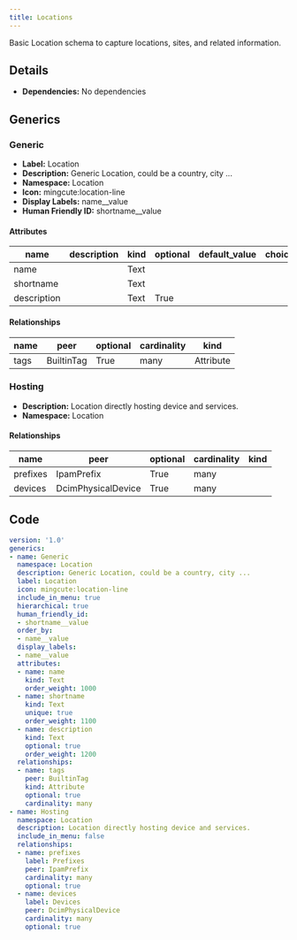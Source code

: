 ```yaml
---
title: Locations
---
```


Basic Location schema to capture locations, sites, and related information.

## Details

- **Dependencies:** No dependencies

## Generics

### Generic

- **Label:** Location
- **Description:** Generic Location, could be a country, city ...
- **Namespace:** Location
- **Icon:** mingcute:location-line
- **Display Labels:** name__value
- **Human Friendly ID:** shortname__value

#### Attributes

| name | description | kind | optional | default_value | choices |
| ---- | ----------- | ---- | -------- | ------------- | ------- |
| name |  | Text |  |  |  |
| shortname |  | Text |  |  |  |
| description |  | Text | True |  |  |

#### Relationships

| name | peer | optional | cardinality | kind |
| ---- | ---- | -------- | ----------- | ---- |
| tags | BuiltinTag | True | many | Attribute |

### Hosting

- **Description:** Location directly hosting device and services.
- **Namespace:** Location


#### Relationships

| name | peer | optional | cardinality | kind |
| ---- | ---- | -------- | ----------- | ---- |
| prefixes | IpamPrefix | True | many |  |
| devices | DcimPhysicalDevice | True | many |  |


## Code

```yaml
version: '1.0'
generics:
- name: Generic
  namespace: Location
  description: Generic Location, could be a country, city ...
  label: Location
  icon: mingcute:location-line
  include_in_menu: true
  hierarchical: true
  human_friendly_id:
  - shortname__value
  order_by:
  - name__value
  display_labels:
  - name__value
  attributes:
  - name: name
    kind: Text
    order_weight: 1000
  - name: shortname
    kind: Text
    unique: true
    order_weight: 1100
  - name: description
    kind: Text
    optional: true
    order_weight: 1200
  relationships:
  - name: tags
    peer: BuiltinTag
    kind: Attribute
    optional: true
    cardinality: many
- name: Hosting
  namespace: Location
  description: Location directly hosting device and services.
  include_in_menu: false
  relationships:
  - name: prefixes
    label: Prefixes
    peer: IpamPrefix
    cardinality: many
    optional: true
  - name: devices
    label: Devices
    peer: DcimPhysicalDevice
    cardinality: many
    optional: true

```
